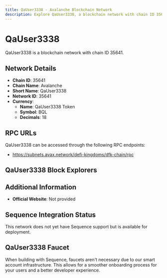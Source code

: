 ```yaml
--- 
title: QaUser3338 - Avalanche Blockchain Network
description: Explore QaUser3338, a blockchain network with chain ID 35641. Learn about its native currency, QaUser3338 Token, and how to interact with the network.
---
```


# QaUser3338

QaUser3338 is a blockchain network with chain ID 35641.

## Network Details

- **Chain ID**: 35641
- **Chain Name**: Avalanche
- **Short Name**: QaUser3338
- **Network ID**: 35641
- **Currency**: 
  - **Name**: QaUser3338 Token
  - **Symbol**: BQL
  - **Decimals**: 18

## RPC URLs

QaUser3338 can be accessed through the following RPC endpoints:

- https://subnets.avax.network/defi-kingdoms/dfk-chain/rpc

## QaUser3338 Block Explorers



## Additional Information

- **Official Website**: Not provided

## Sequence Integration Status

This network does not yet have Sequence support but is available for deployment.

## QaUser3338 Faucet

When building with Sequence, faucets aren't necessary due to our smart account infrastructure. This allows for a smoother onboarding process for your users and a better developer experience.
